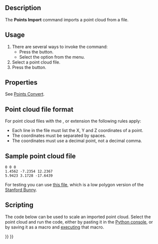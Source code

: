 <languages/>
<translate>

<!--T:10-->
{{Docnav
|
|[[Points_Export|Export]]
|[[Points_Workbench|Points]]
|IconL=
|IconR=Points_Export.svg
|IconC=Workbench_Points.svg
}}

<!--T:1-->
{{GuiCommand
|Name=Points Import
|MenuLocation=Points → Import Points…
|Workbenches=[[Points_Workbench|Points]]
|SeeAlso=[[Import_Export|Import Export]]
}}

==Description== <!--T:2-->

<!--T:14-->
The '''Points Import''' command imports a point cloud from a file.

==Usage== <!--T:3-->

<!--T:15-->
# There are several ways to invoke the command:
#* Press the {{Button|[[Image:Points_Import.svg|16px]] [[Points_Import|Import Points…]]}} button.
#* Select the {{MenuCommand|Points → [[Image:Points_Import.svg|16px]] Import Points…}} option from the menu.
# Select a point cloud file.
# Press the {{Button|Open}} button.

==Properties== <!--T:16-->

<!--T:17-->
See [[Points_Convert|Points Convert]].

==Point cloud file format== <!--T:18-->

<!--T:22-->
For point cloud files with the {{FileName|.asc}}, {{FileName|.pcd}} or {{FileName|.ply}} extension the following rules apply:

<!--T:19-->
* Each line in the file must list the X, Y and Z coordinates of a point.
* The coordinates must be separated by spaces.
* The coordinates must use a decimal point, not a decimal comma.

==Sample point cloud file== <!--T:6-->

</translate>
 0 0 0
 1.4562 -7.2354 12.2367
 5.9423 3.1728 -17.6439
<translate>

<!--T:7-->
For testing you can use [https://raw.githubusercontent.com/FreeCAD/Examples/master/Point_cloud_ExampleFiles/PointCloud-Data_Stanford-Bunny.asc this file], which is a low polygon version of the [http://graphics.stanford.edu/data/3Dscanrep/ Stanford Bunny].

==Scripting== <!--T:20-->

<!--T:21-->
The code below can be used to scale an imported point cloud. Select the point cloud and run the code, either by pasting it in the [[Python_console|Python console]], or by saving it as a macro and [[Std_DlgMacroExecute|executing]] that macro.

</translate>
{{Code|code=
from PySide import QtWidgets
import FreeCAD as App
import FreeCADGui as Gui

def scale_points(obj, scale_x, scale_y, scale_z):
    mtx = App.Matrix()
    mtx.scale(scale_x, scale_y, scale_z)
    pts = obj.Points.copy()
    pts.transformGeometry(mtx)
    obj.Points = pts
    App.ActiveDocument.recompute()

if Gui.Selection.getSelection():
    obj = Gui.Selection.getSelection()[0]
    if obj.isDerivedFrom("Points::Feature"):
        scale, ok = QtWidgets.QInputDialog.getDouble(
            None,
            "Scale point cloud",
            "Scale:",
            value=1.0,
            decimals=6
        )
        if ok:
            scale_points(obj, scale, scale, scale)
}}
<translate>


<!--T:8-->
{{Docnav
|
|[[Points_Export|Export]]
|[[Points_Workbench|Points]]
|IconL=
|IconR=Points_Export.svg
|IconC=Workbench_Points.svg
}}

</translate>
{{Points Tools navi{{#translation:}}}}
{{Userdocnavi{{#translation:}}}}